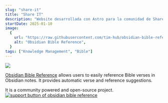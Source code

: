 ```yaml
---
slug: "share-it"
title: "Share IT"
description: "Website desarrollada con Astro para la comunidad de Share IT."
startDate: 2025-01-10
image:
  {
    url: "https://raw.githubusercontent.com/tim-hub/obsidian-bible-reference/master/docs/obsidian-bible-reference-demo.gif",
    alt: "Obsidian Bible Reference",
  }
tags: ["Knowledge Management", "Bible"]
---
```


![](https://raw.githubusercontent.com/tim-hub/obsidian-bible-reference/master/docs/obsidian-bible-reference-demo.gif)

[Obsidian Bible Reference](https://github.com/tim-hub/obsidian-bible-reference) allows users to easily reference Bible verses in Obsidian notes. It provides automatic verse and reference suggestions.

It is a community powered and open-source project. [![support button of obsidian bible reference](https://img.shields.io/static/v1?label=Sponsor&message=%E2%9D%A4&logo=GitHub&color=%23fe8e86)](https://github.com/sponsors/tim-hub)
